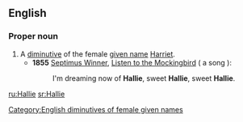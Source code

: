 ==English==

===Proper noun===
{{en-proper noun}}

# A [[diminutive]] of the female [[given name]] [[Harriet]].
#* '''1855''' [[w:Septimus Winner|Septimus Winner]], [[w:Listen to the Mockingbird|Listen to the Mockingbird]] ( a song ):
#*: I'm dreaming now of '''Hallie''', sweet '''Hallie''', sweet '''Hallie'''.

[[Category:English diminutives of female given names]]

[[ru:Hallie]]
[[sr:Hallie]]